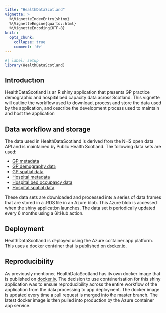 ```yaml
---
title: "HealthDataScotland"
vignette: >
  %\VignetteIndexEntry{shiny}
  %\VignetteEngine{quarto::html}
  %\VignetteEncoding{UTF-8}
knitr:
  opts_chunk:
    collapse: true
    comment: '#>'
---
```


```r
#| label: setup
library(HealthDataScotland)
```

## Introduction

HealthDataScotland is an R shiny application that presents GP practice
demographic and hospital bed capacity data across Scotland. This vignette will
outline the workflow used to download, process and store the data used by the
application, and describe the development process used to maintain and host the
application.

## Data workflow and storage

The data used in HealthDataScotland is derived from the NHS open
data API and is maintained by Public Health Scotland. The following
data sets are used:

 - [GP metadata](https://www.opendata.nhs.scot/dataset/gp-practice-contact-details-and-list-sizes)
 - [GP demography data](https://www.opendata.nhs.scot/dataset/gp-practice-populations)
 - [GP spatial data](https://data.spatialhub.scot/dataset/gp_practices-is/resource/8389fd1d-563d-4c05-9833-26d9f07fd6cd)
 - [Hospital metadata](https://www.opendata.nhs.scot/dataset/hospital-codes)
 - [Hospital bed occupancy data](https://www.opendata.nhs.scot/dataset/annual-hospital-beds-information)
 - [Hospital spatial data](https://data.spatialhub.scot/dataset/nhs_hospitals-is/resource/b810d206-45bd-4dff-bac7-110a50b4bd3b)

These data sets are downloaded and processed into a series of data.frames that
are stored in a .RDS file in an Azure blob. This Azure blob is accessed when
the shiny application launches. The data set is periodically updated every 6
months using a GitHub action.

## Deployment

HealthDataScotland is deployed using the Azure container app platform. This uses
a docker container that is published on
[docker.io](https://hub.docker.com/repository/docker/jsleight1/healthdatascotland).

## Reproducibility

As previously mentioned HealthDataScotland has its own docker image that is
published on
[docker.io](https://hub.docker.com/repository/docker/jsleight1/healthdatascotland).
The decision to use containerisation for this shiny application was to ensure
reproducibility across the entire workflow of the application from the data
processing to app deployment. The docker image is updated every time a pull request
is merged into the master branch. The latest docker image is then pulled into
production by the Azure container app service.

